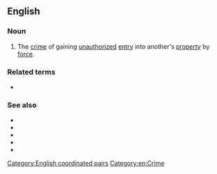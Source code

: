 {{also|breaking-and-entering}}
==English==

===Noun===
{{en-noun|head=[[breaking]] and [[entering]]|-}}
# {{lb|en|legal}} The [[crime]] of gaining [[unauthorized]] [[entry]] into another's [[property]] by [[force]].

===Related terms===
* {{l|en|break and enter}}

===See also===
* {{projectlink|wikipedia}}
* {{l|en|burglary}}
* {{l|en|housebreaking}}
* {{l|en|larceny}}
* {{l|en|B&E}}

[[Category:English coordinated pairs]]
[[Category:en:Crime]]